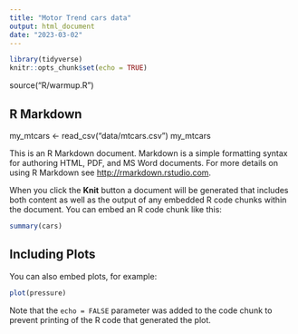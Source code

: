```yaml
---
title: "Motor Trend cars data"
output: html_document
date: "2023-03-02"
---
```


```r
library(tidyverse)
knitr::opts_chunk$set(echo = TRUE)
```

source("R/warmup.R")


## R Markdown

my_mtcars <- read_csv("data/mtcars.csv")
my_mtcars


This is an R Markdown document. Markdown is a simple formatting syntax for authoring HTML, PDF, and MS Word documents. For more details on using R Markdown see <http://rmarkdown.rstudio.com>.

When you click the **Knit** button a document will be generated that includes both content as well as the output of any embedded R code chunks within the document. You can embed an R code chunk like this:

```r
summary(cars)
```

## Including Plots

You can also embed plots, for example:

```r
plot(pressure)
```

Note that the `echo = FALSE` parameter was added to the code chunk to prevent printing of the R code that generated the plot.

